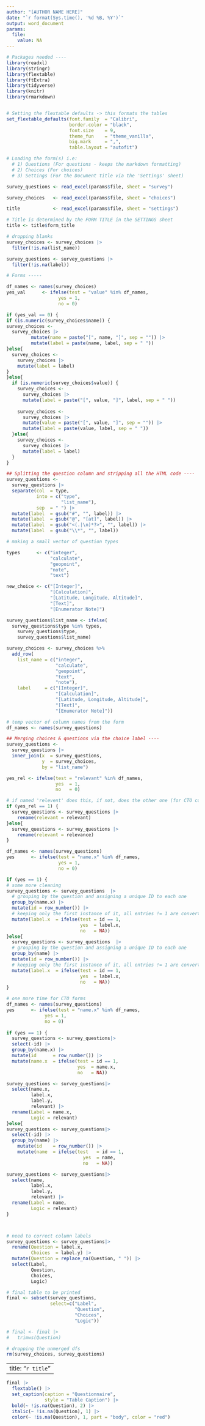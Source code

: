 ```yaml
---
author: "[AUTHOR NAME HERE]"
date: "`r format(Sys.time(), '%d %B, %Y')`"
output: word_document
params:
  file:
    value: NA
---
```


```r
# Packages needed ----
library(readxl)
library(stringr)
library(flextable)
library(ftExtra)
library(tidyverse)
library(knitr)
library(rmarkdown)


# Setting the flextable defaults -> this formats the tables
set_flextable_defaults(font.family  = "Calibri",
                       border.color = "black",  
                       font.size    = 9, 
                       theme_fun    = "theme_vanilla",
                       big.mark     = ",", 
                       table.layout = "autofit")

# Loading the form(s) i.e:
  # 1) Questions (For questions - keeps the markdown formatting)
  # 2) Choices (For choices)
  # 3) Settings (For the Document title via the 'Settings' sheet)

survey_questions <- read_excel(params$file, sheet = "survey")

survey_choices   <- read_excel(params$file, sheet = "choices")

title            <- read_excel(params$file, sheet = "settings")

# Title is determined by the FORM TITLE in the SETTINGS sheet
title <- title$form_title

# dropping blanks
survey_choices <- survey_choices |>
  filter(!is.na(list_name))

survey_questions <- survey_questions |>
  filter(!is.na(label))

# Forms -----

df_names <- names(survey_choices)
yes_val      <- ifelse(test = "value" %in% df_names, 
                   yes = 1,
                   no = 0)

if (yes_val == 0) {
if (is.numeric(survey_choices$name)) {
survey_choices <- 
  survey_choices |>
         mutate(name = paste("[", name, "]", sep = "")) |>
         mutate(label = paste(name, label, sep = " "))
}else{
  survey_choices <- 
    survey_choices |>
    mutate(label = label)
}
}else{
  if (is.numeric(survey_choices$value)) {
    survey_choices <- 
      survey_choices |>
      mutate(label = paste("[", value, "]", label, sep = " "))
    
    survey_choices <- 
      survey_choices |>
      mutate(value = paste("[", value, "]", sep = "")) |>
      mutate(label = paste(value, label, sep = " "))
  }else{
    survey_choices <- 
      survey_choices |>
      mutate(label = label)
  }
}

## Splitting the question column and stripping all the HTML code ----
survey_questions <-
  survey_questions |>
  separate(col  = type,
           into = c("type", 
                    "list_name"),
           sep  = " ") |>
  mutate(label  = gsub("#", "", label)) |>
  mutate(label  = gsub("@", "[at]", label)) |>
  mutate(label  = gsub("<(.|\n)*?>", "", label)) |>
  mutate(label  = gsub("\\*", "", label))

# making a small vector of question types

types      <- c("integer", 
                "calculate",
                "geopoint", 
                "note", 
                "text")

new_choice <- c("[Integer]",
                "[Calculation]",
                "[Latitude, Longitude, Altitude]",
                "[Text]",
                "[Enumerator Note]")

survey_questions$list_name <- ifelse(
  survey_questions$type %in% types,
    survey_questions$type,
    survey_questions$list_name)

survey_choices <- survey_choices %>%
  add_row(
    list_name = c("integer",
                  "calculate",
                  "geopoint",
                  "text",
                  "note"),
    label     = c("[Integer]",
                  "[Calculation]",
                  "[Latitude, Longitude, Altitude]",
                  "[Text]",
                  "[Enumerator Note]"))

# temp vector of column names from the form
df_names <- names(survey_questions)

## Merging choices & questions via the choice label ----
survey_questions <-
  survey_questions |>
  inner_join(x  = survey_questions,
             y  = survey_choices,
             by = "list_name")

yes_rel <- ifelse(test = "relevant" %in% df_names, 
                  yes  = 1,
                  no   = 0)

# if named 'relevent' does this, if not, does the other one (for CTO compatability!)
if (yes_rel == 1) {
  survey_questions <- survey_questions |>
    rename(relevant = relevant)  
}else{
  survey_questions <- survey_questions |>
    rename(relevant = relevance)  
}

df_names <- names(survey_questions)
yes      <- ifelse(test = "name.x" %in% df_names, 
                   yes = 1,
                   no = 0)

if (yes == 1) {
# some more cleaning
survey_questions <- survey_questions  |>
  # grouping by the question and assigning a unique ID to each one
  group_by(name.x) |>
  mutate(id = row_number()) |>
  # keeping only the first instance of it, all entries != 1 are converted to NA
  mutate(label.x  = ifelse(test = id == 1,
                           yes  = label.x,
                           no   = NA))
}else{
  survey_questions <- survey_questions  |>
  # grouping by the question and assigning a unique ID to each one
  group_by(name) |>
  mutate(id = row_number()) |>
  # keeping only the first instance of it, all entries != 1 are converted to NA
  mutate(label.x  = ifelse(test = id == 1,
                           yes  = label.x,
                           no   = NA))
}

# one more time for CTO forms
df_names <- names(survey_questions)
yes      <- ifelse(test = "name.x" %in% df_names, 
              yes = 1,
              no = 0)
  
if (yes == 1) {
  survey_questions <- survey_questions|>
  select(-id) |>
  group_by(name.x) |>
  mutate(id      = row_number()) |>
  mutate(name.x  = ifelse(test = id == 1,
                          yes  = name.x,
                          no   = NA))

survey_questions <- survey_questions|>
  select(name.x, 
         label.x, 
         label.y, 
         relevant) |>
  rename(Label = name.x,
         Logic = relevant)
}else{
survey_questions <- survey_questions|>
  select(-id) |>
  group_by(name) |>
    mutate(id    = row_number()) |>
    mutate(name  = ifelse(test   = id == 1,
                            yes  = name,
                            no   = NA))

survey_questions <- survey_questions|>
  select(name, 
         label.x, 
         label.y, 
         relevant) |>
  rename(Label = name,
         Logic = relevant)
}



# need to correct column labels
survey_questions <- survey_questions|>
  rename(Question = label.x,
         Choices  = label.y) |>
  mutate(Question = replace_na(Question, " ")) |>
  select(Label, 
         Question, 
         Choices, 
         Logic)

# final table to be printed
final <- subset(survey_questions, 
                select=c("Label", 
                         "Question", 
                         "Choices", 
                         "Logic"))

# final <- final |>
#   trimws(Question)

# dropping the unmerged dfs
rm(survey_choices, survey_questions)
```

---
title: "`r title`"
---

```r
final |>
  flextable() |>
  set_caption(caption = "Questionnaire",
              style = "Table Caption") |>
  bold(~ !is.na(Question), 2) |>
  italic(~ !is.na(Question), 1) |>
  color(~ !is.na(Question), 1, part = "body", color = "red")
```

